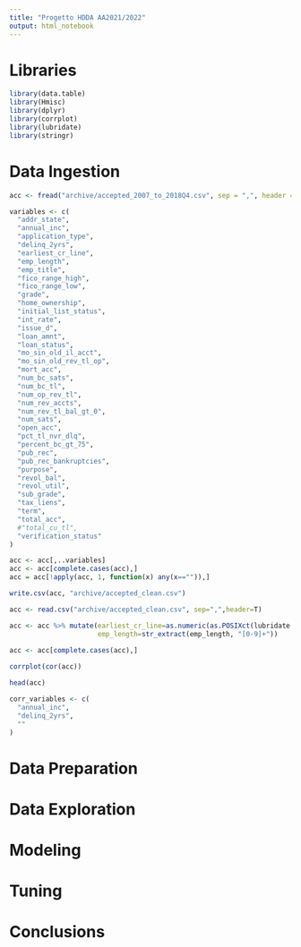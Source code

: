 ```yaml
---
title: "Progetto HDDA AA2021/2022"
output: html_notebook
---
```



# Libraries

```r
library(data.table)
library(Hmisc)
library(dplyr)
library(corrplot)
library(lubridate)
library(stringr)
```

# Data Ingestion

```r
acc <- fread("archive/accepted_2007_to_2018Q4.csv", sep = ",", header = T)
```

```r
variables <- c(
  "addr_state",
  "annual_inc",
  "application_type",
  "delinq_2yrs",
  "earliest_cr_line",
  "emp_length",
  "emp_title",
  "fico_range_high",
  "fico_range_low",
  "grade",
  "home_ownership",
  "initial_list_status",
  "int_rate",
  "issue_d",
  "loan_amnt",
  "loan_status",
  "mo_sin_old_il_acct",
  "mo_sin_old_rev_tl_op",
  "mort_acc",
  "num_bc_sats",
  "num_bc_tl",
  "num_op_rev_tl",
  "num_rev_accts",
  "num_rev_tl_bal_gt_0",
  "num_sats",
  "open_acc",
  "pct_tl_nvr_dlq",
  "percent_bc_gt_75",
  "pub_rec",
  "pub_rec_bankruptcies",
  "purpose",
  "revol_bal",
  "revol_util",
  "sub_grade",
  "tax_liens",
  "term",
  "total_acc",
  #"total_cu_tl",
  "verification_status"
)
```

```r
acc <- acc[,..variables]
acc <- acc[complete.cases(acc),]
acc = acc[!apply(acc, 1, function(x) any(x=="")),]
```

```r
write.csv(acc, "archive/accepted_clean.csv")

```

```r
acc <- read.csv("archive/accepted_clean.csv", sep=",",header=T)
```

```r
acc <- acc %>% mutate(earliest_cr_line=as.numeric(as.POSIXct(lubridate::my(earliest_cr_line))),
                      emp_length=str_extract(emp_length, "[0-9]+"))
  
acc <- acc[complete.cases(acc),]
```

```r
corrplot(cor(acc))
```


```r
head(acc)
```
```r
corr_variables <- c(
  "annual_inc",
  "delinq_2yrs",
  ""
)

```

# Data Preparation



# Data Exploration



# Modeling



# Tuning



# Conclusions